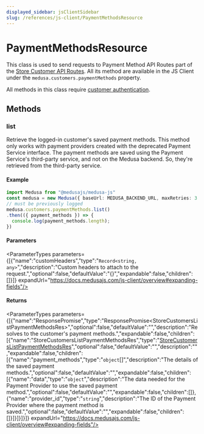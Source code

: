 ```yaml
---
displayed_sidebar: jsClientSidebar
slug: /references/js-client/PaymentMethodsResource
---
```



# PaymentMethodsResource

This class is used to send requests to Payment Method API Routes part of the [Store Customer API Routes](https://docs.medusajs.com/api/store#customers\_postcustomers). All its method
are available in the JS Client under the `medusa.customers.paymentMethods` property.

All methods in this class require [customer authentication](js_client.AuthResource.mdx#authenticate).

## Methods

### list

Retrieve the logged-in customer's saved payment methods. This method only works with payment providers created with the deprecated Payment Service interface.
The payment methods are saved using the Payment Service's third-party service, and not on the Medusa backend. So, they're retrieved from the third-party service.

#### Example

```ts
import Medusa from "@medusajs/medusa-js"
const medusa = new Medusa({ baseUrl: MEDUSA_BACKEND_URL, maxRetries: 3 })
// must be previously logged
medusa.customers.paymentMethods.list()
.then(({ payment_methods }) => {
  console.log(payment_methods.length);
})
```

#### Parameters

<ParameterTypes parameters={[{"name":"customHeaders","type":"`Record<string, any>`","description":"Custom headers to attach to the request.","optional":false,"defaultValue":"{}","expandable":false,"children":[]}]} expandUrl="https://docs.medusajs.com/js-client/overview#expanding-fields"/>

#### Returns

<ParameterTypes parameters={[{"name":"ResponsePromise","type":"ResponsePromise&#60;StoreCustomersListPaymentMethodsRes&#62;","optional":false,"defaultValue":"","description":"Resolves to the customer's payment methods.","expandable":false,"children":[{"name":"StoreCustomersListPaymentMethodsRes","type":"[StoreCustomersListPaymentMethodsRes](../../medusa/types/medusa.StoreCustomersListPaymentMethodsRes.mdx)","optional":false,"defaultValue":"","description":"","expandable":false,"children":[{"name":"payment_methods","type":"`object`[]","description":"The details of the saved payment methods.","optional":false,"defaultValue":"","expandable":false,"children":[{"name":"data","type":"`object`","description":"The data needed for the Payment Provider to use the saved payment method.","optional":false,"defaultValue":"","expandable":false,"children":[]},{"name":"provider_id","type":"`string`","description":"The ID of the Payment Provider where the payment method is saved.","optional":false,"defaultValue":"","expandable":false,"children":[]}]}]}]}]} expandUrl="https://docs.medusajs.com/js-client/overview#expanding-fields"/>
